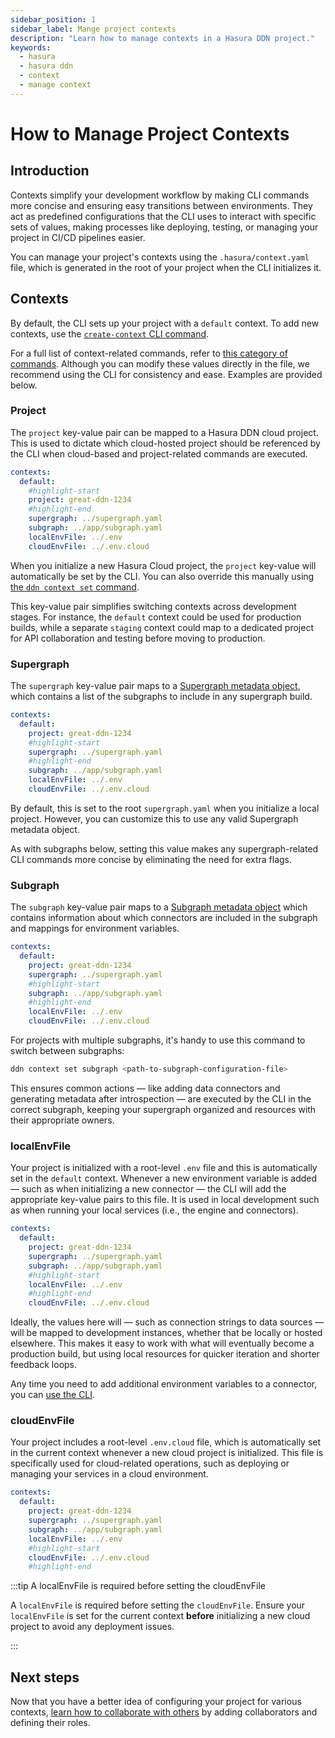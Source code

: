 ```yaml
---
sidebar_position: 1
sidebar_label: Mange project contexts
description: "Learn how to manage contexts in a Hasura DDN project."
keywords:
  - hasura
  - hasura ddn
  - context
  - manage context
---
```


# How to Manage Project Contexts

## Introduction

Contexts simplify your development workflow by making CLI commands more concise and ensuring easy transitions between
environments. They act as predefined configurations that the CLI uses to interact with specific sets of values, making
processes like deploying, testing, or managing your project in CI/CD pipelines easier.

You can manage your project's contexts using the `.hasura/context.yaml` file, which is generated in the root of your
project when the CLI initializes it.

## Contexts

By default, the CLI sets up your project with a `default` context. To add new contexts, use the
[`create-context` CLI command](/cli/commands/ddn_context_create-context.mdx).

For a full list of context-related commands, refer to [this category of commands](/cli/commands/ddn_context.mdx).
Although you can modify these values directly in the file, we recommend using the CLI for consistency and ease. Examples
are provided below.

### Project

The `project` key-value pair can be mapped to a Hasura DDN cloud project. This is used to dictate which cloud-hosted
project should be referenced by the CLI when cloud-based and project-related commands are executed.

```yaml title="When the default context is set, the great-ddn-1234 project will be used by the CLI:"
contexts:
  default:
    #highlight-start
    project: great-ddn-1234
    #highlight-end
    supergraph: ../supergraph.yaml
    subgraph: ../app/subgraph.yaml
    localEnvFile: ../.env
    cloudEnvFile: ../.env.cloud
```

When you initialize a new Hasura Cloud project, the `project` key-value will automatically be set by the CLI. You can
also override this manually using [the `ddn context set` command](/cli/commands/ddn_context_set.mdx).

This key-value pair simplifies switching contexts across development stages. For instance, the `default` context could
be used for production builds, while a separate `staging` context could map to a dedicated project for API collaboration
and testing before moving to production.

### Supergraph

The `supergraph` key-value pair maps to a
[Supergraph metadata object](supergraph-modeling/build-configs.mdx#supergraph-supergraph), which contains a list of the
subgraphs to include in any supergraph build.

```yaml title="When the default context is set, the root supergraph.yaml will be used by the CLI:"
contexts:
  default:
    project: great-ddn-1234
    #highlight-start
    supergraph: ../supergraph.yaml
    #highlight-end
    subgraph: ../app/subgraph.yaml
    localEnvFile: ../.env
    cloudEnvFile: ../.env.cloud
```

By default, this is set to the root `supergraph.yaml` when you initialize a local project. However, you can customize
this to use any valid Supergraph metadata object.

As with subgraphs below, setting this value makes any supergraph-related CLI commands more concise by eliminating the
need for extra flags.

### Subgraph

The `subgraph` key-value pair maps to a
[Subgraph metadata object](supergraph-modeling/build-configs.mdx#subgraph-subgraph) which contains information about
which connectors are included in the subgraph and mappings for environment variables.

```yaml title="With the configuration below, if the current context is default, the app/subgraph.yaml configuration file will be used:"
contexts:
  default:
    project: great-ddn-1234
    supergraph: ../supergraph.yaml
    #highlight-start
    subgraph: ../app/subgraph.yaml
    #highlight-end
    localEnvFile: ../.env
    cloudEnvFile: ../.env.cloud
```

For projects with multiple subgraphs, it's handy to use this command to switch between subgraphs:

```sh
ddn context set subgraph <path-to-subgraph-configuration-file>
```

This ensures common actions — like adding data connectors and generating metadata after introspection — are executed by
the CLI in the correct subgraph, keeping your supergraph organized and resources with their appropriate owners.

### localEnvFile

Your project is initialized with a root-level `.env` file and this is automatically set in the `default` context.
Whenever a new environment variable is added — such as when initializing a new connector — the CLI will add the
appropriate key-value pairs to this file. It is used in local development such as when running your local services
(i.e., the engine and connectors).

```yaml title="When the default context is set, the root .env file will be used by the CLI for any local development commands:"
contexts:
  default:
    project: great-ddn-1234
    supergraph: ../supergraph.yaml
    subgraph: ../app/subgraph.yaml
    #highlight-start
    localEnvFile: ../.env
    #highlight-end
    cloudEnvFile: ../.env.cloud
```

Ideally, the values here will — such as connection strings to data sources — will be mapped to development instances,
whether that be locally or hosted elsewhere. This makes it easy to work with what will eventually become a production
build, but using local resources for quicker iteration and shorter feedback loops.

Any time you need to add additional environment variables to a connector, you can
[use the CLI](/cli/commands/ddn_connector_env_add.mdx).

### cloudEnvFile

Your project includes a root-level `.env.cloud` file, which is automatically set in the current context whenever a new
cloud project is initialized. This file is specifically used for cloud-related operations, such as deploying or managing
your services in a cloud environment.

```yaml title="When the default context is set, the root .env.cloud file will be used by the CLI for any cloud-related commands:"
contexts:
  default:
    project: great-ddn-1234
    supergraph: ../supergraph.yaml
    subgraph: ../app/subgraph.yaml
    localEnvFile: ../.env
    #highlight-start
    cloudEnvFile: ../.env.cloud
    #highlight-end
```

:::tip A localEnvFile is required before setting the cloudEnvFile

A `localEnvFile` is required before setting the `cloudEnvFile`. Ensure your `localEnvFile` is set for the current
context **before** initializing a new cloud project to avoid any deployment issues.

:::

## Next steps

Now that you have a better idea of configuring your project for various contexts,
[learn how to collaborate with others](/project-configuration/project-management/manage-collaborators.mdx) by adding
collaborators and defining their roles.
